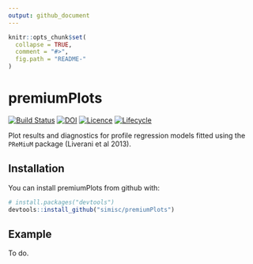 ```yaml
---
output: github_document
---
```


<!-- README.md is generated from README.Rmd. Please edit that file -->

```r
knitr::opts_chunk$set(
  collapse = TRUE,
  comment = "#>",
  fig.path = "README-"
)
```

# premiumPlots

[![Build Status](https://travis-ci.com/simisc/premiumPlots.svg?branch=master)](https://travis-ci.com/simisc/premiumPlots)
[![DOI](https://zenodo.org/badge/120929260.svg)](https://zenodo.org/badge/latestdoi/120929260)
[![Licence](https://img.shields.io/github/license/simisc/premiumPlots)](https://github.com/simisc/premiumPlots/blob/master/LICENSE)
[![Lifecycle](https://img.shields.io/badge/lifecycle-dormant-blue.svg)](https://www.tidyverse.org/lifecycle/#dormant)

Plot results and diagnostics for profile regression models fitted using the `PReMiuM` package (Liverani et al 2013).

## Installation

You can install premiumPlots from github with:

```r
# install.packages("devtools")
devtools::install_github("simisc/premiumPlots")
```

## Example

To do.
